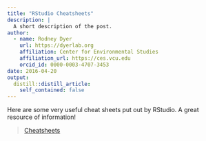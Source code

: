 ```yaml
---
title: "RStudio Cheatsheets"
description: |
  A short description of the post.
author:
  - name: Rodney Dyer
    url: https://dyerlab.org
    affiliation: Center for Environmental Studies
    affiliation_url: https://ces.vcu.edu
    orcid_id: 0000-0003-4707-3453
date: 2016-04-20
output:
  distill::distill_article:
    self_contained: false
---
```





Here are some very useful cheat sheets put out by RStudio. A great resource of information!

<blockquote class="wp-embedded-content" data-secret="gDWwrH7M4G">
  <p>
    <a href="https://www.rstudio.com/resources/cheatsheets/">Cheatsheets</a>
  </p>
</blockquote>



&nbsp;
 
 
 
